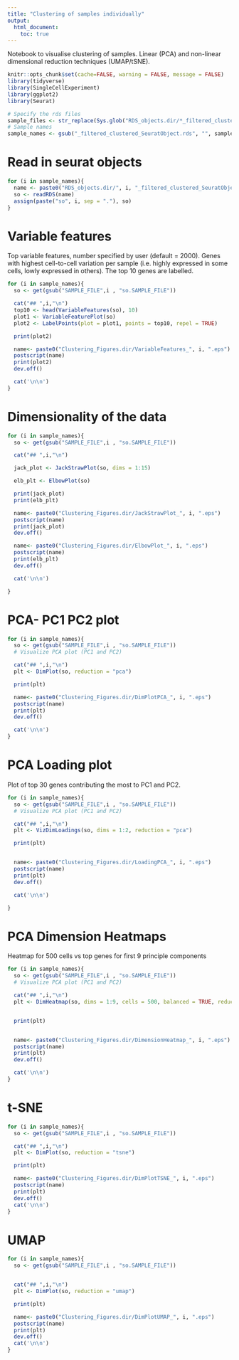 ```yaml
---
title: "Clustering of samples individually"
output:
  html_document:
    toc: true
---
```


Notebook to visualise clustering of samples. Linear (PCA) and non-linear dimensional reduction techniques (UMAP/tSNE).

```r
knitr::opts_chunk$set(cache=FALSE, warning = FALSE, message = FALSE)
library(tidyverse)
library(SingleCellExperiment)
library(ggplot2)
library(Seurat)

# Specify the rds files
sample_files <- str_replace(Sys.glob("RDS_objects.dir/*_filtered_clustered_SeuratObject.rds"), "RDS_objects.dir/", "")
# Sample names
sample_names <- gsub("_filtered_clustered_SeuratObject.rds", "", sample_files)
```

# Read in seurat objects

```r
for (i in sample_names){
  name <- paste0("RDS_objects.dir/", i, "_filtered_clustered_SeuratObject.rds")
  so <- readRDS(name)
  assign(paste("so", i, sep = "."), so)
}
```

# Variable features {.tabset .tabset-fade}
Top variable features, number specified by user (default = 2000). Genes with highest cell-to-cell variation per sample (i.e. highly expressed in some cells, lowly expressed in others). The top 10 genes are labelled.

```r

for (i in sample_names){
  so <- get(gsub("SAMPLE_FILE",i , "so.SAMPLE_FILE"))

  cat("## ",i,"\n")
  top10 <- head(VariableFeatures(so), 10)
  plot1 <- VariableFeaturePlot(so)
  plot2 <- LabelPoints(plot = plot1, points = top10, repel = TRUE)

  print(plot2)

  name<- paste0("Clustering_Figures.dir/VariableFeatures_", i, ".eps")
  postscript(name)
  print(plot2)
  dev.off()

  cat('\n\n')
}
```

# Dimensionality of the data {.tabset .tabset-fade}

```r

for (i in sample_names){
  so <- get(gsub("SAMPLE_FILE",i , "so.SAMPLE_FILE"))

  cat("## ",i,"\n")

  jack_plot <- JackStrawPlot(so, dims = 1:15)

  elb_plt <- ElbowPlot(so)

  print(jack_plot)
  print(elb_plt)

  name<- paste0("Clustering_Figures.dir/JackStrawPlot_", i, ".eps")
  postscript(name)
  print(jack_plot)
  dev.off()

  name<- paste0("Clustering_Figures.dir/ElbowPlot_", i, ".eps")
  postscript(name)
  print(elb_plt)
  dev.off()

  cat('\n\n')

}
```


# PCA- PC1 PC2 plot {.tabset .tabset-fade}

```r

for (i in sample_names){
  so <- get(gsub("SAMPLE_FILE",i , "so.SAMPLE_FILE"))
  # Visualize PCA plot (PC1 and PC2)

  cat("## ",i,"\n")
  plt <- DimPlot(so, reduction = "pca")

  print(plt)

  name<- paste0("Clustering_Figures.dir/DimPlotPCA_", i, ".eps")
  postscript(name)
  print(plt)
  dev.off()

  cat('\n\n')
} 
```

# PCA Loading plot {.tabset .tabset-fade}
Plot of top 30 genes contributing the most to PC1 and PC2.

```r

for (i in sample_names){
  so <- get(gsub("SAMPLE_FILE",i , "so.SAMPLE_FILE"))
  # Visualize PCA plot (PC1 and PC2)

  cat("## ",i,"\n")
  plt <- VizDimLoadings(so, dims = 1:2, reduction = "pca")

  print(plt)


  name<- paste0("Clustering_Figures.dir/LoadingPCA_", i, ".eps")
  postscript(name)
  print(plt)
  dev.off()

  cat('\n\n')

}
```

# PCA Dimension Heatmaps {.tabset .tabset-fade}
Heatmap for 500 cells vs top genes for first 9 principle components

```r

for (i in sample_names){
  so <- get(gsub("SAMPLE_FILE",i , "so.SAMPLE_FILE"))
  # Visualize PCA plot (PC1 and PC2)

  cat("## ",i,"\n")
  plt <- DimHeatmap(so, dims = 1:9, cells = 500, balanced = TRUE, reduction = "pca")


  print(plt)


  name<- paste0("Clustering_Figures.dir/DimensionHeatmap_", i, ".eps")
  postscript(name)
  print(plt)
  dev.off()

  cat('\n\n')
}
```


# t-SNE {.tabset .tabset-fade}

```r

for (i in sample_names){
  so <- get(gsub("SAMPLE_FILE",i , "so.SAMPLE_FILE"))

  cat("## ",i,"\n")
  plt <- DimPlot(so, reduction = "tsne")

  print(plt)

  name<- paste0("Clustering_Figures.dir/DimPlotTSNE_", i, ".eps")
  postscript(name)
  print(plt)
  dev.off()
  cat('\n\n')
}
```


# UMAP {.tabset .tabset-fade}

```r

for (i in sample_names){
  so <- get(gsub("SAMPLE_FILE",i , "so.SAMPLE_FILE"))


  cat("## ",i,"\n")
  plt <- DimPlot(so, reduction = "umap")

  print(plt)

  name<- paste0("Clustering_Figures.dir/DimPlotUMAP_", i, ".eps")
  postscript(name)
  print(plt)
  dev.off()
  cat('\n\n')
}
```

